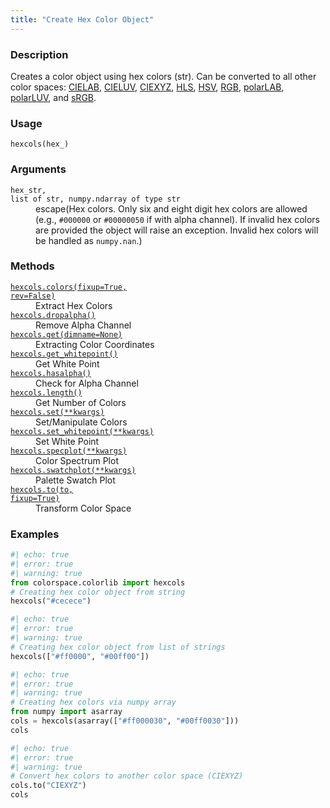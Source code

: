 ```yaml
---
title: "Create Hex Color Object"
---
```


### Description

Creates a color object using hex colors (str).
Can be converted to all other color spaces: [CIELAB](colorspace.colorlib.CIELAB.qmd),
[CIELUV](colorspace.colorlib.CIELUV.qmd), [CIEXYZ](colorspace.colorlib.CIEXYZ.qmd), [HLS](colorspace.colorlib.HLS.qmd), [HSV](colorspace.colorlib.HSV.qmd),
[RGB](colorspace.colorlib.RGB.qmd), [polarLAB](colorspace.colorlib.polarLAB.qmd), [polarLUV](colorspace.colorlib.polarLUV.qmd), and
[sRGB](colorspace.colorlib.sRGB.qmd).

### Usage

<pre><code class='language-python'>hexcols(hex_)</code></pre>

### Arguments

<dl class="pyp-list param-list">
  <dt style = "white-space: nowrap; font-family: monospace; vertical-align: top">
   <code id="colorspace.colorlib.hexcols:hex_">hex_</code><code class="argument-class">str, list of str, numpy.ndarray of type str</code>
  </dt>
 <dd>escape(Hex colors. Only six and eight digit hex colors are allowed (e.g.,
`#000000` or `#00000050` if with alpha channel). If invalid hex
colors are provided the object will raise an exception. Invalid hex
colors will be handled as `numpy.nan`.)</dd>
</dl>

### Methods

<dl class="pyp-list method-list">
    <dt style = "white-space: nowrap; font-family: monospace; vertical-align: top">
       <code>[hexcols.colors(fixup=True, rev=False)](colorspace.colorlib.hexcols.colors.qmd)</code>
    </dt>
    <dd>Extract Hex Colors</dd>
    <dt style = "white-space: nowrap; font-family: monospace; vertical-align: top">
       <code>[hexcols.dropalpha()](colorspace.colorlib.hexcols.dropalpha.qmd)</code>
    </dt>
    <dd>Remove Alpha Channel</dd>
    <dt style = "white-space: nowrap; font-family: monospace; vertical-align: top">
       <code>[hexcols.get(dimname=None)](colorspace.colorlib.hexcols.get.qmd)</code>
    </dt>
    <dd>Extracting Color Coordinates</dd>
    <dt style = "white-space: nowrap; font-family: monospace; vertical-align: top">
       <code>[hexcols.get_whitepoint()](colorspace.colorlib.hexcols.get_whitepoint.qmd)</code>
    </dt>
    <dd>Get White Point</dd>
    <dt style = "white-space: nowrap; font-family: monospace; vertical-align: top">
       <code>[hexcols.hasalpha()](colorspace.colorlib.hexcols.hasalpha.qmd)</code>
    </dt>
    <dd>Check for Alpha Channel</dd>
    <dt style = "white-space: nowrap; font-family: monospace; vertical-align: top">
       <code>[hexcols.length()](colorspace.colorlib.hexcols.length.qmd)</code>
    </dt>
    <dd>Get Number of Colors</dd>
    <dt style = "white-space: nowrap; font-family: monospace; vertical-align: top">
       <code>[hexcols.set(**kwargs)](colorspace.colorlib.hexcols.set.qmd)</code>
    </dt>
    <dd>Set/Manipulate Colors</dd>
    <dt style = "white-space: nowrap; font-family: monospace; vertical-align: top">
       <code>[hexcols.set_whitepoint(**kwargs)](colorspace.colorlib.hexcols.set_whitepoint.qmd)</code>
    </dt>
    <dd>Set White Point</dd>
    <dt style = "white-space: nowrap; font-family: monospace; vertical-align: top">
       <code>[hexcols.specplot(**kwargs)](colorspace.colorlib.hexcols.specplot.qmd)</code>
    </dt>
    <dd>Color Spectrum Plot</dd>
    <dt style = "white-space: nowrap; font-family: monospace; vertical-align: top">
       <code>[hexcols.swatchplot(**kwargs)](colorspace.colorlib.hexcols.swatchplot.qmd)</code>
    </dt>
    <dd>Palette Swatch Plot</dd>
    <dt style = "white-space: nowrap; font-family: monospace; vertical-align: top">
       <code>[hexcols.to(to, fixup=True)](colorspace.colorlib.hexcols.to.qmd)</code>
    </dt>
    <dd>Transform Color Space</dd>
</dl>


### Examples

```python
#| echo: true
#| error: true
#| warning: true
from colorspace.colorlib import hexcols
# Creating hex color object from string
hexcols("#cecece")
```

```python
#| echo: true
#| error: true
#| warning: true
# Creating hex color object from list of strings
hexcols(["#ff0000", "#00ff00"])
```

```python
#| echo: true
#| error: true
#| warning: true
# Creating hex colors via numpy array
from numpy import asarray
cols = hexcols(asarray(["#ff000030", "#00ff0030"]))
cols
```

```python
#| echo: true
#| error: true
#| warning: true
# Convert hex colors to another color space (CIEXYZ)
cols.to("CIEXYZ")
cols
```



